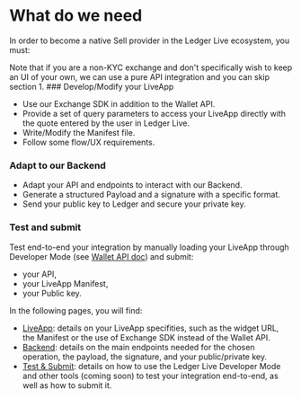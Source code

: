 
# What do we need

In order to become a native Sell provider in the Ledger Live ecosystem, you must:

<Callout type="info" emoji="👉">
  Note that if you are a non-KYC exchange and don't specifically wish to keep an UI of your own, we can use a pure API integration and you can skip section 1.
</Callout>

<Steps>
### Develop/Modify your LiveApp
 
- Use our Exchange SDK in addition to the Wallet API.
- Provide a set of query parameters to access your LiveApp directly with the quote entered by the user in Ledger Live. 
- Write/Modify the Manifest file. 
- Follow some flow/UX requirements.

### Adapt to our Backend
 
- Adapt your API and endpoints to interact with our Backend.
- Generate a structured Payload and a signature with a specific format.
- Send your public key to Ledger and secure your private key.

### Test and submit

Test end-to-end your integration by manually loading your LiveApp through Developer Mode (see [Wallet API doc](https://wallet.api.live.ledger.com/docs/discover/dapp-browser/manifest#load-your-live-app-locally-on-desktop)) and submit:
  - your API, 
  - your LiveApp Manifest,
  - your Public key.

</Steps>

In the following pages, you will find:
- [LiveApp](sell/providers-liveapp): details on your LiveApp specifities, such as the widget URL, the Manifest or the use of Exchange SDK instead of the Wallet API.
- [Backend](sell/providers-backend): details on the main endpoints needed for the chosen operation, the payload, the signature, and your public/private key.
- [Test & Submit](sell/providers-test-and-submit): details on how to use the Ledger Live Developer Mode and other tools (coming soon) to test your integration end-to-end, as well as how to submit it. 